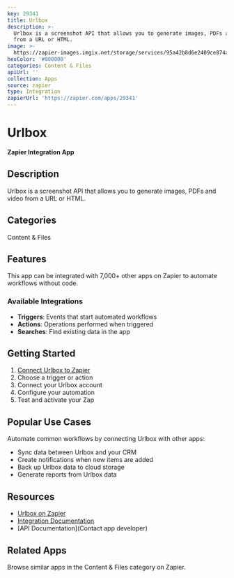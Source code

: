```yaml
---
key: 29341
title: Urlbox
description: >-
  Urlbox is a screenshot API that allows you to generate images, PDFs and video
  from a URL or HTML.
image: >-
  https://zapier-images.imgix.net/storage/services/95a42b8d6e2409ce874a04f948e7bc27.png?auto=format%2Ccompress&ixlib=python-3.0.0&q=50
hexColor: '#000000'
categories: Content & Files
apiUrl: ''
collection: Apps
source: zapier
type: Integration
zapierUrl: 'https://zapier.com/apps/29341'
---
```

# Urlbox

**Zapier Integration App**

## Description

Urlbox is a screenshot API that allows you to generate images, PDFs and video from a URL or HTML.

## Categories

Content & Files

## Features

This app can be integrated with 7,000+ other apps on Zapier to automate workflows without code.

### Available Integrations

- **Triggers**: Events that start automated workflows
- **Actions**: Operations performed when triggered
- **Searches**: Find existing data in the app

## Getting Started

1. [Connect Urlbox to Zapier](https://zapier.com/apps/29341)
2. Choose a trigger or action
3. Connect your Urlbox account
4. Configure your automation
5. Test and activate your Zap

## Popular Use Cases

Automate common workflows by connecting Urlbox with other apps:

- Sync data between Urlbox and your CRM
- Create notifications when new items are added
- Back up Urlbox data to cloud storage
- Generate reports from Urlbox data

## Resources

- [Urlbox on Zapier](https://zapier.com/apps/29341)
- [Integration Documentation](https://zapier.com/apps/29341/integrations)
- [API Documentation](Contact app developer)

## Related Apps

Browse similar apps in the Content & Files category on Zapier.
